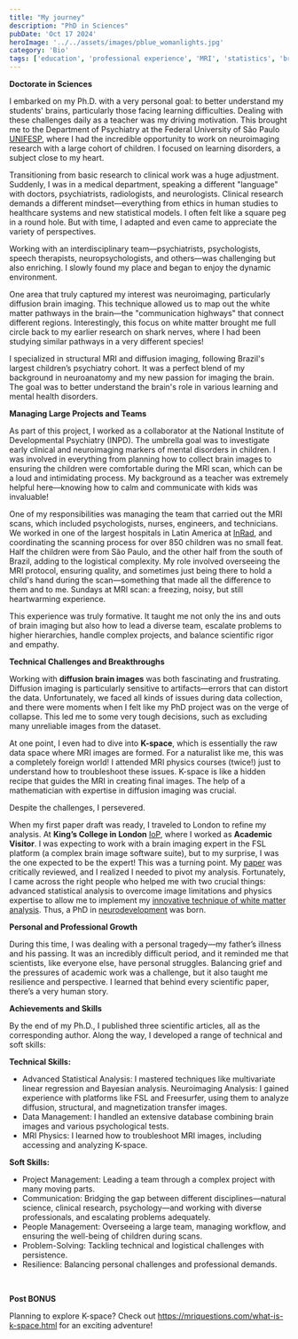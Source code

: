 ```yaml
---
title: "My journey"
description: "PhD in Sciences"
pubDate: 'Oct 17 2024'
heroImage: '../../assets/images/pblue_womanlights.jpg'
category: 'Bio'
tags: ['education', 'professional experience', 'MRI', 'statistics', 'brain research', 'master', 'PhD', 'management']
---
```




**Doctorate in Sciences**

I embarked on my Ph.D. with a very personal goal: to better understand my students' brains, particularly those facing learning difficulties. Dealing with these challenges daily as a teacher was my driving motivation. This brought me to the Department of Psychiatry at the Federal University of São Paulo [UNIFESP](https://portal.unifesp.br/), where I had the incredible opportunity to work on neuroimaging research with a large cohort of children. I focused on learning disorders, a subject close to my heart.

Transitioning from basic research to clinical work was a huge adjustment. Suddenly, I was in a medical department, speaking a different "language" with doctors, psychiatrists, radiologists, and neurologists. Clinical research demands a different mindset—everything from ethics in human studies to healthcare systems and new statistical models. I often felt like a square peg in a round hole. But with time, I adapted and even came to appreciate the variety of perspectives. 

Working with an interdisciplinary team—psychiatrists, psychologists, speech therapists, neuropsychologists, and others—was challenging but also enriching. I slowly found my place and began to enjoy the dynamic environment.

One area that truly captured my interest was neuroimaging, particularly diffusion brain imaging. This technique allowed us to map out the white matter pathways in the brain—the "communication highways" that connect different regions. Interestingly, this focus on white matter brought me full circle back to my earlier research on shark nerves, where I had been studying similar pathways in a very different species!

I specialized in structural MRI and diffusion imaging, following Brazil's largest children’s psychiatry cohort. It was a perfect blend of my background in neuroanatomy and my new passion for imaging the brain. The goal was to better understand the brain's role in various learning and mental health disorders.
 
**Managing Large Projects and Teams**

As part of this project, I worked as a collaborator at the National Institute of Developmental Psychiatry (INPD). The umbrella goal was to investigate early clinical and neuroimaging markers of mental disorders in children. I was involved in everything from planning how to collect brain images to ensuring the children were comfortable during the MRI scan, which can be a loud and intimidating process. My background as a teacher was extremely helpful here—knowing how to calm and communicate with kids was invaluable!

One of my responsibilities was managing the team that carried out the MRI scans, which included psychologists, nurses, engineers, and technicians. We worked in one of the largest hospitals in Latin America at [InRad](https://inrad.hc.fm.usp.br/), and coordinating the scanning process for over 850 children was no small feat. Half the children were from São Paulo, and the other half from the south of Brazil, adding to the logistical complexity. My role involved overseeing the MRI protocol, ensuring quality, and sometimes just being there to hold a child's hand during the scan—something that made all the difference to them and to me. Sundays at MRI scan: a freezing, noisy, but still heartwarming experience.

This experience was truly formative. It taught me not only the ins and outs of brain imaging but also how to lead a diverse team, escalate problems to higher hierarchies, handle complex projects, and balance scientific rigor and empathy.
 
**Technical Challenges and Breakthroughs**

Working with **diffusion brain images** was both fascinating and frustrating. Diffusion imaging is particularly sensitive to artifacts—errors that can distort the data. Unfortunately, we faced all kinds of issues during data collection, and there were moments when I felt like my PhD project was on the verge of collapse. This led me to some very tough decisions, such as excluding many unreliable images from the dataset.

At one point, I even had to dive into **K-space**, which is essentially the raw data space where MRI images are formed. For a naturalist like me, this was a completely foreign world! I attended MRI physics courses (twice!) just to understand how to troubleshoot these issues. K-space is like a hidden recipe that guides the MRI in creating final images. The help of a mathematician with expertise in diffusion imaging was crucial.

Despite the challenges, I persevered. 

When my first paper draft was ready, I traveled to London to refine my analysis. At **King’s College in London** [IoP]( https://www.kcl.ac.uk/academic-psychiatry/about/departments/psychosis), where I worked as **Academic Visitor**. I was expecting to work with a brain imaging expert in the FSL platform (a complex brain image software suite), but to my surprise, I was the one expected to be the expert! This was a turning point. My [paper](https://pubmed.ncbi.nlm.nih.gov/27353747/) was critically reviewed, and I realized I needed to pivot my analysis.
Fortunately, I came across the right people who helped me with two crucial things: advanced statistical analysis to overcome image limitations and physics expertise to allow me to implement my [innovative technique of white matter analysis]( https://www.sciencedirect.com/science/article/abs/pii/S0730725X15003161?via%3Dihub). Thus, a PhD in [neurodevelopment]( https://pubmed.ncbi.nlm.nih.gov/27169540/) was born.

**Personal and Professional Growth**

During this time, I was dealing with a personal tragedy—my father’s illness and his passing. It was an incredibly difficult period, and it reminded me that scientists, like everyone else, have personal struggles. Balancing grief and the pressures of academic work was a challenge, but it also taught me resilience and perspective. I learned that behind every scientific paper, there’s a very human story.
 

**Achievements and Skills**

By the end of my Ph.D., I published three scientific articles, all as the corresponding author. Along the way, I developed a range of technical and soft skills:

**Technical Skills:**

* Advanced Statistical Analysis: I mastered techniques like multivariate linear regression and Bayesian analysis.
Neuroimaging Analysis: I gained experience with platforms like FSL and Freesurfer, using them to analyze diffusion, structural, and magnetization transfer images.
*	Data Management: I handled an extensive database combining brain images and various psychological tests.
*	MRI Physics: I learned how to troubleshoot MRI images, including accessing and analyzing K-space.

**Soft Skills:**
*	Project Management: Leading a team through a complex project with many moving parts.
*	Communication: Bridging the gap between different disciplines—natural science, clinical research, psychology—and working with diverse professionals, and escalating problems adequately.
*	People Management: Overseeing a large team, managing workflow, and ensuring the well-being of children during scans.
*	Problem-Solving: Tackling technical and logistical challenges with persistence.
*	Resilience: Balancing personal challenges and professional demands.

<br/>

**Post BONUS**

Planning to explore K-space? Check out https://mriquestions.com/what-is-k-space.html for an exciting adventure!
